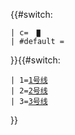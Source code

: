{{#switch:{{{2|}}}
 | c= <span style="color:{{哈尔滨地铁颜色|{{{1|}}}}};font-size:smaller;">&nbsp;█&nbsp;</span>
 | #default = 
}}{{#switch:{{{1}}}
 | 1=[[哈尔滨地铁1号线|1号线]]
 | 2=[[哈尔滨地铁2号线|2号线]]
 | 3=[[哈尔滨地铁3号线|3号线]]
}}<noinclude>
{{documentation}}
</noinclude>